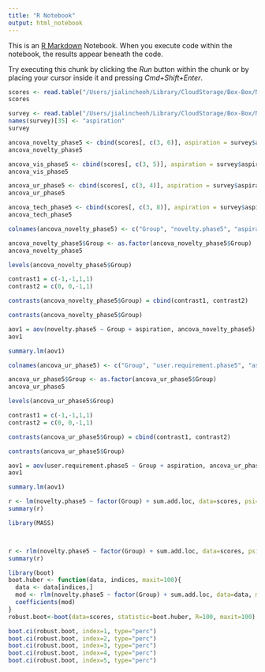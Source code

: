 ```yaml
---
title: "R Notebook"
output: html_notebook
---
```


This is an [R Markdown](http://rmarkdown.rstudio.com) Notebook. When you execute code within the notebook, the results appear beneath the code. 

Try executing this chunk by clicking the *Run* button within the chunk or by placing your cursor inside it and pressing *Cmd+Shift+Enter*. 

```r
scores <- read.table("/Users/jialincheoh/Library/CloudStorage/Box-Box/NSF IronHacks App 2016 - 2019/05 Experiments 2017/01 Hack Spring 2017/01 Summary Spring 2017/02 Data/processed-data/overall_score_click_result.csv", header=TRUE, sep = ",")
scores
```

```r
survey <- read.table("/Users/jialincheoh/Library/CloudStorage/Box-Box/NSF IronHacks App 2016 - 2019/05 Experiments 2017/01 Hack Spring 2017/01 Summary Spring 2017/02 Data/processed-data/survey_final_read.csv", header=TRUE, sep = ",", stringsAsFactors=T)
names(survey)[35] <- "aspiration"
survey
```
```r
ancova_novelty_phase5 <- cbind(scores[, c(3, 6)], aspiration = survey$aspiration)
ancova_novelty_phase5
```

```r
ancova_vis_phase5 <- cbind(scores[, c(3, 5)], aspiration = survey$aspiration)
ancova_vis_phase5
```

```r
ancova_ur_phase5 <- cbind(scores[, c(3, 4)], aspiration = survey$aspiration)
ancova_ur_phase5
```

```r
ancova_tech_phase5 <- cbind(scores[, c(3, 8)], aspiration = survey$aspiration)
ancova_tech_phase5
```
```r
colnames(ancova_novelty_phase5) <- c("Group", "novelty.phase5", "aspiration")

ancova_novelty_phase5$Group <- as.factor(ancova_novelty_phase5$Group)
ancova_novelty_phase5
```

```r
levels(ancova_novelty_phase5$Group)
```

```r
contrast1 = c(-1,-1,1,1)
contrast2 = c(0, 0,-1,1)
```

```r
contrasts(ancova_novelty_phase5$Group) = cbind(contrast1, contrast2)
```


```r
contrasts(ancova_novelty_phase5$Group)
```

```r
aov1 = aov(novelty.phase5 ~ Group + aspiration, ancova_novelty_phase5)
aov1
```
```r
summary.lm(aov1)
```
```r
colnames(ancova_ur_phase5) <- c("Group", "user.requirement.phase5", "aspiration")

ancova_ur_phase5$Group <- as.factor(ancova_ur_phase5$Group)
ancova_ur_phase5
```

```r
levels(ancova_ur_phase5$Group)
```

```r
contrast1 = c(-1,-1,1,1)
contrast2 = c(0, 0,-1,1)
```


```r
contrasts(ancova_ur_phase5$Group) = cbind(contrast1, contrast2)
```


```r
contrasts(ancova_ur_phase5$Group)
```

```r
aov1 = aov(user.requirement.phase5 ~ Group + aspiration, ancova_ur_phase5)
aov1
```


```r
summary.lm(aov1)
```


```r
r <- lm(novelty.phase5 ~ factor(Group) + sum.add.loc, data=scores, psi=psi.bisquare) 
summary(r)
```


```r
library(MASS)



r <- rlm(novelty.phase5 ~ factor(Group) + sum.add.loc, data=scores, psi=psi.bisquare) 
summary(r)
```
```r
library(boot)
boot.huber <- function(data, indices, maxit=100){
  data <- data[indices,]
  mod <- rlm(novelty.phase5 ~ factor(Group) + sum.add.loc, data=data, maxit=maxit)
  coefficients(mod)
}
robust.boot<-boot(data=scores, statistic=boot.huber, R=100, maxit=100)

boot.ci(robust.boot, index=1, type="perc")
boot.ci(robust.boot, index=2, type="perc")
boot.ci(robust.boot, index=3, type="perc")
boot.ci(robust.boot, index=4, type="perc") 
boot.ci(robust.boot, index=5, type="perc") 


```








